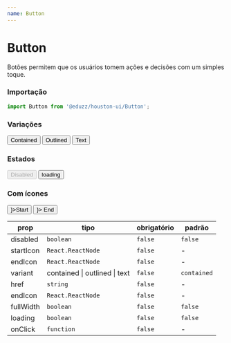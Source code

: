 ```yaml
---
name: Button
---
```




# Button

Botões permitem que os usuários tomem ações e decisões com um simples toque.

### Importação

```js
import Button from '@eduzz/houston-ui/Button';
```

### Variações

<Playground>
  <Row>
    <Column>
      <Button>Contained</Button>
    </Column>
    <Column>
      <Button variant='outlined'>Outlined</Button>
    </Column>
    <Column>
      <Button variant='text'>Text</Button>
    </Column>
  </Row>
</Playground>

### Estados

<Playground>
  <Row>
    <Column>
      <Button disabled>Disabled</Button>
    </Column>
    <Column>
      <Button loading>loading</Button>
    </Column>
  </Row>
</Playground>

### Com ícones

<Playground>
  <Row>
    <Column>
      <Button startIcon={<InsertEmoticonIcon />}>Start</Button>
    </Column>
    <Column>
      <Button variant='outlined' endIcon={<InsertEmoticonIcon />}>
        End
      </Button>
    </Column>
  </Row>
</Playground>

| prop      | tipo                                  | obrigatório | padrão      |
| --------- | ------------------------------------- | ----------- | ----------- |
| disabled  | `boolean`                             | `false`     | `false`     |
| startIcon | `React.ReactNode`                     | `false`     | -           |
| endIcon   | `React.ReactNode`                     | `false`     | -           |
| variant   | contained &#124; outlined &#124; text | `false`     | `contained` |
| href      | `string`                              | `false`     | -           |
| endIcon   | `React.ReactNode`                     | `false`     | -           |
| fullWidth | `boolean`                             | `false`     | `false`     |
| loading   | `boolean`                             | `false`     | `false`     |
| onClick   | `function`                            | `false`     | -           |
